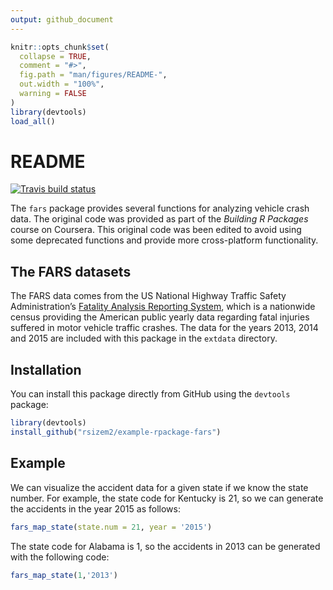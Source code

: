 ```yaml
---
output: github_document
---
```


<!-- README.md is generated from README.Rmd. Please edit that file -->

```r
knitr::opts_chunk$set(
  collapse = TRUE,
  comment = "#>",
  fig.path = "man/figures/README-",
  out.width = "100%",
  warning = FALSE
)
library(devtools)
load_all()
```

# README

<!-- badges: start -->
[![Travis build status](https://travis-ci.com/rsizem2/example-rpackage-fars.svg?branch=master)](https://travis-ci.com/rsizem2/example-rpackage-fars)
<!-- badges: end -->

The `fars` package provides several functions for analyzing vehicle crash data. The original code was provided as part of the *Building R Packages* course on Coursera. This original code was been edited to avoid using some deprecated functions and provide more cross-platform functionality.

## The FARS datasets

The FARS data comes from the US National Highway Traffic Safety Administration's [Fatality Analysis Reporting System](https://www.nhtsa.gov/research-data/fatality-analysis-reporting-system-fars), which is a nationwide census providing the American public yearly data regarding fatal injuries suffered in motor vehicle traffic crashes. The data for the years 2013, 2014 and 2015 are included with this package in the `extdata` directory.

## Installation

You can install this package directly from GitHub using the `devtools` package:

``` r
library(devtools)
install_github("rsizem2/example-rpackage-fars")
```

## Example

We can visualize the accident data for a given state if we know the state number. For example, the state code for Kentucky is 21, so we can generate the accidents in the year 2015 as follows:

```r
fars_map_state(state.num = 21, year = '2015')
```

The state code for Alabama is 1, so the accidents in 2013 can be generated with the following code:

```r
fars_map_state(1,'2013')
```



